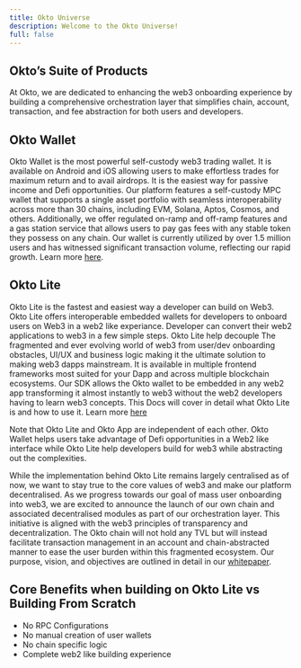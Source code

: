 ```yaml
---
title: Okto Universe
description: Welcome to the Okto Universe!
full: false
---
```


## Okto’s Suite of Products

At Okto, we are dedicated to enhancing the web3 onboarding experience by building a comprehensive orchestration layer that simplifies chain, account, transaction, and fee abstraction for both users and developers. 

## Okto Wallet 

Okto Wallet is the most powerful self-custody web3 trading wallet. It is available on Android and iOS allowing users to make effortless trades for maximum return and to avail airdrops. It is the easiest way for passive income and Defi opportunities. Our platform features a self-custody MPC wallet that supports a single asset portfolio with seamless interoperability across more than 30 chains, including EVM, Solana, Aptos, Cosmos, and others. Additionally, we offer regulated on-ramp and off-ramp features and a gas station service that allows users to pay gas fees with any stable token they possess on any chain. Our wallet is currently utilized by over 1.5 million users and has witnessed significant transaction volume, reflecting our rapid growth. Learn more [here](https://www.okto.tech/).

## Okto Lite

Okto Lite is the fastest and easiest way a developer can build on Web3. Okto Lite offers interoperable embedded wallets for developers to onboard users on Web3 in a web2 like experiance. Developer can convert their web2 applications to web3 in a few simple steps. Okto Lite help decouple The fragmented and ever evolving world of web3 from user/dev onboarding obstacles, UI/UX and business logic making it the ultimate solution to making web3 dapps mainstream. It is available in multiple frontend frameworks most suited for your Dapp and across multiple blockchain ecosystems. Our SDK allows the Okto wallet to be embedded in any web2 app transforming it almost instantly to web3 without the web2 developers having to learn web3 concepts. This Docs will cover in detail what Okto Lite is and how to use it. Learn more [here](https://www.okto.tech/lite-sdk)

Note that Okto Lite and Okto App are independent of each other. Okto Wallet helps users take advantage of Defi opportunities in a Web2 like interface while Okto Lite help developers build for web3 while abstracting out the complexities.

While the implementation behind Okto Lite remains largely centralised as of now, we want to stay true to the core values of web3 and make our platform decentralised. As we progress towards our goal of mass user onboarding into web3, we are excited to announce the launch of our own chain and associated decentralised modules as part of our orchestration layer. This initiative is aligned with the web3 principles of transparency and decentralization. The Okto chain will not hold any TVL but will instead facilitate transaction management in an account and chain-abstracted manner to ease the user burden within this fragmented ecosystem. Our purpose, vision, and objectives are outlined in detail in our [whitepaper](whitepaper.okto.tech).

## Core Benefits when building on Okto Lite vs Building From Scratch

- No RPC Configurations
- No manual creation of user wallets
- No chain specific logic
- Complete web2 like building experience

